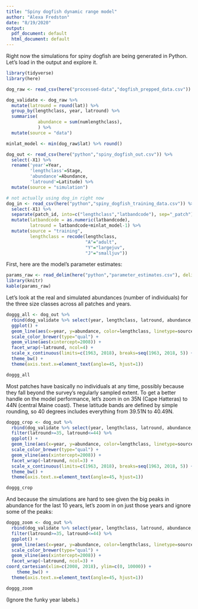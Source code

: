 ```yaml
---
title: "Spiny dogfish dynamic range model"
author: "Alexa Fredston"
date: "8/19/2020"
output:
  pdf_document: default
  html_document: default
---
```


Right now the simulations for spiny dogfish are being generated in Python. Let's load in the output and explore it. 

```r
library(tidyverse)
library(here)
```

```r
dog_raw <- read_csv(here("processed-data","dogfish_prepped_data.csv"))

dog_validate <- dog_raw %>%
  mutate(latround = round(lat)) %>% 
  group_by(lengthclass, year, latround) %>% 
  summarise(
            abundance = sum(numlengthclass),
            ) %>% 
  mutate(source = "data")

minlat_model <- min(dog_raw$lat) %>% round()

dog_out <- read_csv(here("python","spiny_dogfish_out.csv")) %>%
  select(-X1) %>% 
  rename('year'=Year,
         'lengthclass'=Stage,
         'abundance'=Abundance,
         'latround'=Latitude) %>%
  mutate(source = "simulation")

# not actually using dog_in right now 
dog_in <- read_csv(here("python","spiny_dogfish_training_data.csv")) %>%
  select(-X1) %>%
  separate(patch_id, into=c("lengthclass","latbandcode"), sep="_patch") %>%
  mutate(latbandcode = as.numeric(latbandcode),
         latround = latbandcode+minlat_model-1) %>%
  mutate(source = "training",
         lengthclass = recode(lengthclass, 
                              "A"="adult",
                              "Y"="largejuv",
                              "J"="smalljuv"))
```

First, here are the model's parameter estimates: 
```r
params_raw <- read_delim(here("python","parameter_estimates.csv"), delim=",",col_names=c("parameter","estimate"))
library(knitr)
kable(params_raw)
```

Let's look at the real and simulated abundances (number of individuals) for the three size classes across all patches and years. 

```r
doggg_all <- dog_out %>% 
  rbind(dog_validate %>% select(year, lengthclass, latround, abundance, source)) %>% 
  ggplot() + 
  geom_line(aes(x=year, y=abundance, color=lengthclass, linetype=source)) + 
  scale_color_brewer(type="qual") +
  geom_vline(aes(xintercept=2008)) +
  facet_wrap(~latround, ncol=4) +
  scale_x_continuous(limits=c(1963, 2018), breaks=seq(1963, 2018, 5)) +
  theme_bw() +
  theme(axis.text.x=element_text(angle=45, hjust=1))

doggg_all
```

Most patches have basically no individuals at any time, possibly because they fall beyond the survey's regularly sampled extent. To get a better handle on the model performance, let's zoom in on 35N (Cape Hatteras) to 44N (central Maine coast). These latitude bands are defined by simple rounding, so 40 degrees includes everything from 39.51N to 40.49N. 

```r
doggg_crop <- dog_out %>% 
  rbind(dog_validate %>% select(year, lengthclass, latround, abundance, source)) %>% 
  filter(latround>=35, latround<=44) %>%
  ggplot() + 
  geom_line(aes(x=year, y=abundance, color=lengthclass, linetype=source)) + 
  scale_color_brewer(type="qual") +
  geom_vline(aes(xintercept=2008)) +
  facet_wrap(~latround, ncol=3) +
  scale_x_continuous(limits=c(1963, 2018), breaks=seq(1963, 2018, 5)) +
  theme_bw() +
  theme(axis.text.x=element_text(angle=45, hjust=1))

doggg_crop
```

And because the simulations are hard to see given the big peaks in abundance for the last 10 years, let's zoom in on just those years and ignore some of the peaks: 


```r
doggg_zoom <- dog_out %>% 
  rbind(dog_validate %>% select(year, lengthclass, latround, abundance, source)) %>% 
  filter(latround>=35, latround<=44) %>%
  ggplot() + 
  geom_line(aes(x=year, y=abundance, color=lengthclass, linetype=source)) + 
  scale_color_brewer(type="qual") +
  geom_vline(aes(xintercept=2008)) +
  facet_wrap(~latround, ncol=3) +
coord_cartesian(xlim=c(2008, 2018), ylim=c(0, 10000)) +
    theme_bw() +
  theme(axis.text.x=element_text(angle=45, hjust=1))

doggg_zoom
```

(Ignore the funky year labels.) 